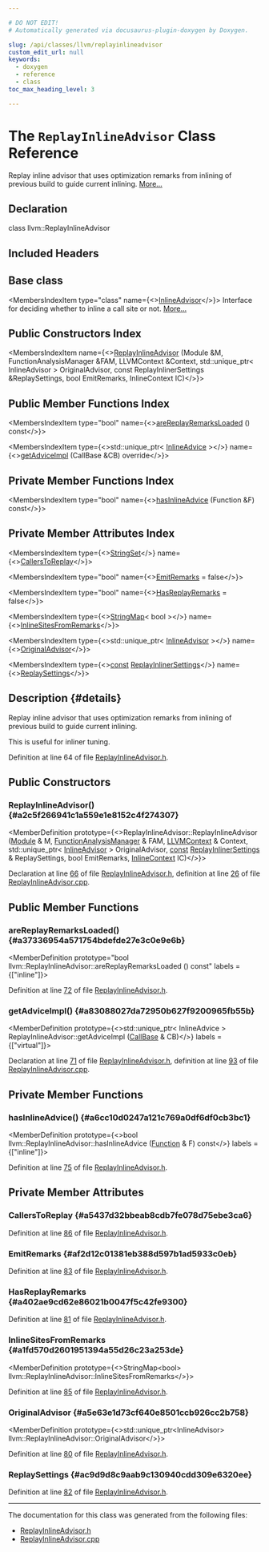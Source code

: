 ```yaml
---

# DO NOT EDIT!
# Automatically generated via docusaurus-plugin-doxygen by Doxygen.

slug: /api/classes/llvm/replayinlineadvisor
custom_edit_url: null
keywords:
  - doxygen
  - reference
  - class
toc_max_heading_level: 3

---
```





# The `ReplayInlineAdvisor` Class Reference

<DoxygenPage pluginConfig={pluginConfig}>

Replay inline advisor that uses optimization remarks from inlining of previous build to guide current inlining. <a href="#details">More...</a>

## Declaration

<CodeBlock>class llvm::ReplayInlineAdvisor</CodeBlock>

## Included Headers

<IncludesList>
<IncludesListItem
  filePath="llvm/Analysis/ReplayInlineAdvisor.h"
  permalink="/docs/api/files/include/include/llvm/include/llvm/analysis/replayinlineadvisor-h"
  isLocal="true" />
</IncludesList>

## Base class

<MembersIndex>

<MembersIndexItem
  type="class"
  name={<><a href="/docs/api/classes/llvm/inlineadvisor">InlineAdvisor</a></>}>
Interface for deciding whether to inline a call site or not. <a href="/docs/api/classes/llvm/inlineadvisor/#details">More...</a>
</MembersIndexItem>

</MembersIndex>

## Public Constructors Index

<MembersIndex>

<MembersIndexItem
  name={<><a href="#a2c5f266941c1a559e1e8152c4f274307">ReplayInlineAdvisor</a> (Module &amp;M, FunctionAnalysisManager &amp;FAM, LLVMContext &amp;Context, std::unique&#95;ptr&lt; InlineAdvisor &gt; OriginalAdvisor, const ReplayInlinerSettings &amp;ReplaySettings, bool EmitRemarks, InlineContext IC)</>}>
</MembersIndexItem>

</MembersIndex>

## Public Member Functions Index

<MembersIndex>

<MembersIndexItem
  type="bool"
  name={<><a href="#a37336954a571754bdefde27e3c0e9e6b">areReplayRemarksLoaded</a> () const</>}>
</MembersIndexItem>

<MembersIndexItem
  type={<>std::unique&#95;ptr&lt; <a href="/docs/api/classes/llvm/inlineadvice">InlineAdvice</a> &gt;</>}
  name={<><a href="#a83088027da72950b627f9200965fb55b">getAdviceImpl</a> (CallBase &amp;CB) override</>}>
</MembersIndexItem>

</MembersIndex>

## Private Member Functions Index

<MembersIndex>

<MembersIndexItem
  type="bool"
  name={<><a href="#a6cc10d0247a121c769a0df6df0cb3bc1">hasInlineAdvice</a> (Function &amp;F) const</>}>
</MembersIndexItem>

</MembersIndex>

## Private Member Attributes Index

<MembersIndex>

<MembersIndexItem
  type={<><a href="/docs/api/classes/llvm/stringset">StringSet</a></>}
  name={<><a href="#a5437d32bbeab8cdb7fe078d75ebe3ca6">CallersToReplay</a></>}>
</MembersIndexItem>

<MembersIndexItem
  type="bool"
  name={<><a href="#af2d12c01381eb388d597b1ad5933c0eb">EmitRemarks</a> = false</>}>
</MembersIndexItem>

<MembersIndexItem
  type="bool"
  name={<><a href="#a402ae9cd62e86021b0047f5c42fe9300">HasReplayRemarks</a> = false</>}>
</MembersIndexItem>

<MembersIndexItem
  type={<><a href="/docs/api/classes/llvm/stringmap">StringMap</a>&lt; bool &gt;</>}
  name={<><a href="#a1fd570d2601951394a55d26c23a253de">InlineSitesFromRemarks</a></>}>
</MembersIndexItem>

<MembersIndexItem
  type={<>std::unique&#95;ptr&lt; <a href="/docs/api/classes/llvm/inlineadvisor">InlineAdvisor</a> &gt;</>}
  name={<><a href="#a5e63e1d73cf640e8501ccb926cc2b758">OriginalAdvisor</a></>}>
</MembersIndexItem>

<MembersIndexItem
  type={<><a href="/docs/api/files/lib/lib/target/lib/target/aarch64/aarch64promoteconstant-cpp/#a90f8350fecae261c25be85d38b451bff">const</a> <a href="/docs/api/structs/llvm/replayinlinersettings">ReplayInlinerSettings</a></>}
  name={<><a href="#ac9d9d8c9aab9c130940cdd309e6320ee">ReplaySettings</a></>}>
</MembersIndexItem>

</MembersIndex>

## Description {#details}

Replay inline advisor that uses optimization remarks from inlining of previous build to guide current inlining.

This is useful for inliner tuning.

Definition at line 64 of file <a href="/docs/api/files/include/include/llvm/include/llvm/analysis/replayinlineadvisor-h">ReplayInlineAdvisor.h</a>.

<SectionDefinition>

## Public Constructors

### ReplayInlineAdvisor() {#a2c5f266941c1a559e1e8152c4f274307}

<MemberDefinition
  prototype={<>ReplayInlineAdvisor::ReplayInlineAdvisor (<a href="/docs/api/classes/llvm/module">Module</a> &amp; M, <a href="/docs/api/namespaces/llvm/#adce09a5a0de0e3177eb00e932734af2f">FunctionAnalysisManager</a> &amp; FAM, <a href="/docs/api/classes/llvm/llvmcontext">LLVMContext</a> &amp; Context, std::unique&#95;ptr&lt; <a href="/docs/api/classes/llvm/inlineadvisor">InlineAdvisor</a> &gt; OriginalAdvisor, <a href="/docs/api/files/lib/lib/target/lib/target/aarch64/aarch64promoteconstant-cpp/#a90f8350fecae261c25be85d38b451bff">const</a> <a href="/docs/api/structs/llvm/replayinlinersettings">ReplayInlinerSettings</a> &amp; ReplaySettings, bool EmitRemarks, <a href="/docs/api/structs/llvm/inlinecontext">InlineContext</a> IC)</>}>

Declaration at line <a href="/docs/api/files/include/include/llvm/include/llvm/analysis/replayinlineadvisor-h/#l00066">66</a> of file <a href="/docs/api/files/include/include/llvm/include/llvm/analysis/replayinlineadvisor-h">ReplayInlineAdvisor.h</a>, definition at line <a href="/docs/api/files/lib/lib/analysis/replayinlineadvisor-cpp/#l00026">26</a> of file <a href="/docs/api/files/lib/lib/analysis/replayinlineadvisor-cpp">ReplayInlineAdvisor.cpp</a>.
</MemberDefinition>

</SectionDefinition>

<SectionDefinition>

## Public Member Functions

### areReplayRemarksLoaded() {#a37336954a571754bdefde27e3c0e9e6b}

<MemberDefinition
  prototype="bool llvm::ReplayInlineAdvisor::areReplayRemarksLoaded () const"
  labels = {["inline"]}>

Definition at line <a href="/docs/api/files/include/include/llvm/include/llvm/analysis/replayinlineadvisor-h/#l00072">72</a> of file <a href="/docs/api/files/include/include/llvm/include/llvm/analysis/replayinlineadvisor-h">ReplayInlineAdvisor.h</a>.
</MemberDefinition>

### getAdviceImpl() {#a83088027da72950b627f9200965fb55b}

<MemberDefinition
  prototype={<>std::unique&#95;ptr&lt; InlineAdvice &gt; ReplayInlineAdvisor::getAdviceImpl (<a href="/docs/api/classes/llvm/callbase">CallBase</a> &amp; CB)</>}
  labels = {["virtual"]}>

Declaration at line <a href="/docs/api/files/include/include/llvm/include/llvm/analysis/replayinlineadvisor-h/#l00071">71</a> of file <a href="/docs/api/files/include/include/llvm/include/llvm/analysis/replayinlineadvisor-h">ReplayInlineAdvisor.h</a>, definition at line <a href="/docs/api/files/lib/lib/analysis/replayinlineadvisor-cpp/#l00093">93</a> of file <a href="/docs/api/files/lib/lib/analysis/replayinlineadvisor-cpp">ReplayInlineAdvisor.cpp</a>.
</MemberDefinition>

</SectionDefinition>

<SectionDefinition>

## Private Member Functions

### hasInlineAdvice() {#a6cc10d0247a121c769a0df6df0cb3bc1}

<MemberDefinition
  prototype={<>bool llvm::ReplayInlineAdvisor::hasInlineAdvice (<a href="/docs/api/classes/llvm/function">Function</a> &amp; F) const</>}
  labels = {["inline"]}>

Definition at line <a href="/docs/api/files/include/include/llvm/include/llvm/analysis/replayinlineadvisor-h/#l00075">75</a> of file <a href="/docs/api/files/include/include/llvm/include/llvm/analysis/replayinlineadvisor-h">ReplayInlineAdvisor.h</a>.
</MemberDefinition>

</SectionDefinition>

<SectionDefinition>

## Private Member Attributes

### CallersToReplay {#a5437d32bbeab8cdb7fe078d75ebe3ca6}

<MemberDefinition
  prototype="StringSet llvm::ReplayInlineAdvisor::CallersToReplay">

Definition at line <a href="/docs/api/files/include/include/llvm/include/llvm/analysis/replayinlineadvisor-h/#l00086">86</a> of file <a href="/docs/api/files/include/include/llvm/include/llvm/analysis/replayinlineadvisor-h">ReplayInlineAdvisor.h</a>.
</MemberDefinition>

### EmitRemarks {#af2d12c01381eb388d597b1ad5933c0eb}

<MemberDefinition
  prototype="bool llvm::ReplayInlineAdvisor::EmitRemarks = false">

Definition at line <a href="/docs/api/files/include/include/llvm/include/llvm/analysis/replayinlineadvisor-h/#l00083">83</a> of file <a href="/docs/api/files/include/include/llvm/include/llvm/analysis/replayinlineadvisor-h">ReplayInlineAdvisor.h</a>.
</MemberDefinition>

### HasReplayRemarks {#a402ae9cd62e86021b0047f5c42fe9300}

<MemberDefinition
  prototype="bool llvm::ReplayInlineAdvisor::HasReplayRemarks = false">

Definition at line <a href="/docs/api/files/include/include/llvm/include/llvm/analysis/replayinlineadvisor-h/#l00081">81</a> of file <a href="/docs/api/files/include/include/llvm/include/llvm/analysis/replayinlineadvisor-h">ReplayInlineAdvisor.h</a>.
</MemberDefinition>

### InlineSitesFromRemarks {#a1fd570d2601951394a55d26c23a253de}

<MemberDefinition
  prototype={<>StringMap&lt;bool&gt; llvm::ReplayInlineAdvisor::InlineSitesFromRemarks</>}>

Definition at line <a href="/docs/api/files/include/include/llvm/include/llvm/analysis/replayinlineadvisor-h/#l00085">85</a> of file <a href="/docs/api/files/include/include/llvm/include/llvm/analysis/replayinlineadvisor-h">ReplayInlineAdvisor.h</a>.
</MemberDefinition>

### OriginalAdvisor {#a5e63e1d73cf640e8501ccb926cc2b758}

<MemberDefinition
  prototype={<>std::unique&#95;ptr&lt;InlineAdvisor&gt; llvm::ReplayInlineAdvisor::OriginalAdvisor</>}>

Definition at line <a href="/docs/api/files/include/include/llvm/include/llvm/analysis/replayinlineadvisor-h/#l00080">80</a> of file <a href="/docs/api/files/include/include/llvm/include/llvm/analysis/replayinlineadvisor-h">ReplayInlineAdvisor.h</a>.
</MemberDefinition>

### ReplaySettings {#ac9d9d8c9aab9c130940cdd309e6320ee}

<MemberDefinition
  prototype="const ReplayInlinerSettings llvm::ReplayInlineAdvisor::ReplaySettings">

Definition at line <a href="/docs/api/files/include/include/llvm/include/llvm/analysis/replayinlineadvisor-h/#l00082">82</a> of file <a href="/docs/api/files/include/include/llvm/include/llvm/analysis/replayinlineadvisor-h">ReplayInlineAdvisor.h</a>.
</MemberDefinition>

</SectionDefinition>

<hr/>

The documentation for this class was generated from the following files:

<ul>
<li><a href="/docs/api/files/include/include/llvm/include/llvm/analysis/replayinlineadvisor-h">ReplayInlineAdvisor.h</a></li>
<li><a href="/docs/api/files/lib/lib/analysis/replayinlineadvisor-cpp">ReplayInlineAdvisor.cpp</a></li>
</ul>

</DoxygenPage>
